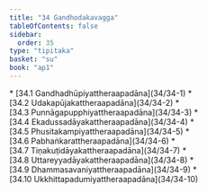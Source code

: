 ```yaml
---
title: "34 Gandhodakavagga"
tableOfContents: false
sidebar:
  order: 35
type: "tipitaka"
basket: "su"
book: "ap1"
---
```



<DynamicBreadcrumb />



<TableOfContents book="ap1" section="34">
* [34.1 Gandhadhūpiyattheraapadāna](34/34-1)
* [34.2 Udakapūjakattheraapadāna](34/34-2)
* [34.3 Punnāgapupphiyattheraapadāna](34/34-3)
* [34.4 Ekadussadāyakattheraapadāna](34/34-4)
* [34.5 Phusitakampiyattheraapadāna](34/34-5)
* [34.6 Pabhaṅkarattheraapadāna](34/34-6)
* [34.7 Tiṇakuṭidāyakattheraapadāna](34/34-7)
* [34.8 Uttareyyadāyakattheraapadāna](34/34-8)
* [34.9 Dhammasavaniyattheraapadāna](34/34-9)
* [34.10 Ukkhittapadumiyattheraapadāna](34/34-10)
</TableOfContents>